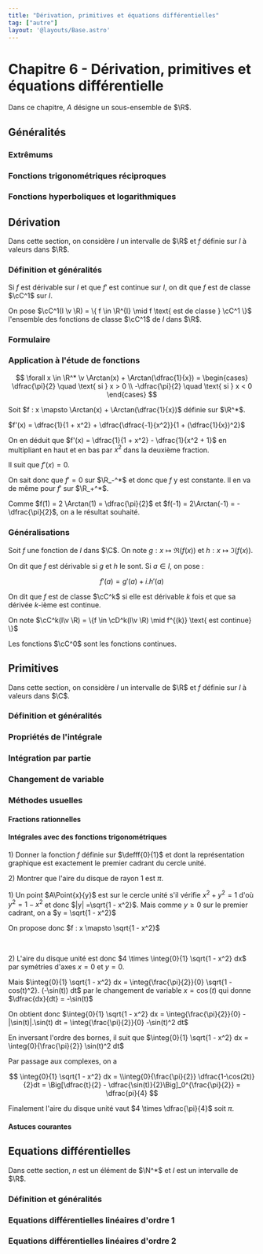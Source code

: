 ```yaml
---
title: "Dérivation, primitives et équations différentielles"
tag: ["autre"]
layout: '@layouts/Base.astro'
---
```








# Chapitre 6 - Dérivation, primitives et équations différentielle

<Tableofcontents/>

Dans ce chapitre, $A$ désigne un sous-ensemble de $\R$.

## Généralités

### Extrêmums
<Extremums />

### Fonctions trigonométriques réciproques
<FonctionsTrigoReciproques  />


### Fonctions hyperboliques et logarithmiques

<FonctionsHyperboliques />


## Dérivation

Dans cette section, on considère $I$ un intervalle de $\R$ et $f$ définie sur $I$ à valeurs dans $\R$.

### Définition et généralités
<Derivation />

<Item type='definition' titre="classe d'une fonction">

Si $f$ est dérivable sur $I$ et que $f'$ est continue sur $I$, on dit que $f$ est de classe $\cC^1$ sur $I$. 

On pose $\cC^1(I \v \R) = \{ f \in \R^{I} \mid f \text{ est de classe } \cC^1 \}$ l'ensemble des fonctions de classe $\cC^1$ de $I$ dans $\R$.

</Item>


### Formulaire 
<Formulaire />


### Application à l'étude de fonctions
<EtudeFonctions />



<Item type='proposition' titre='formule avec Arctan'>

$$
\forall x \in \R^* \v \Arctan(x) + \Arctan(\dfrac{1}{x}) = 
\begin{cases}
    \dfrac{\pi}{2} \quad \text{ si } x > 0
    \\
    -\dfrac{\pi}{2} \quad \text{ si } x < 0
\end{cases}
$$
</Item>

<Hideable type='démonstration' titre=''>

Soit $f : x \mapsto \Arctan(x) + \Arctan(\dfrac{1}{x})$ définie sur $\R^*$.

$f'(x) = \dfrac{1}{1 + x^2} + \dfrac{\dfrac{-1}{x^2}}{1 + (\dfrac{1}{x})^2}$

On en déduit que $f'(x) = \dfrac{1}{1 + x^2} - \dfrac{1}{x^2 + 1}$ en multipliant en haut et en bas par $x^2$ dans la deuxième fraction.

Il suit que $f'(x) = 0$.

On sait donc que $f' = 0$ sur $\R_-^*$ et donc que $f$ y est constante. Il en va de même pour $f'$ sur $\R_+^*$.


Comme $f(1) = 2 \Arctan(1) = \dfrac{\pi}{2}$ et $f(-1) = 2\Arctan(-1) = - \dfrac{\pi}{2}$, on a le résultat souhaité.
</Hideable>


### Généralisations

<Item type='definition' titre="dérivée d'une fonction complexe">

Soit $f$ une fonction de $I$ dans $\C$. On note $g : x \mapsto \Re(f(x))$ et $h : x \mapsto \Im(f(x))$. 

On dit que $f$ est dérivable si $g$ et $h$ le sont. Si $a \in I$, on pose :

$$
f'(a) = g'(a) + i.h'(a)
$$
</Item>

<DeriveesSuccessives />

<Item type='definition' titre='classes k-ièmes'>

On dit que $f$ est de classe $\cC^k$ si elle est dérivable $k$ fois et que sa dérivée $k$-ième est continue.

On note $\cC^k(I\v \R) = \{f \in \cD^k(I\v \R) \mid f^{(k)} \text{ est continue} \}$
</Item>

<Remarque titre=''>

Les fonctions $\cC^0$ sont les fonctions continues.
</Remarque>




## Primitives

Dans cette section, on considère $I$ un intervalle de $\R$ et $f$ définie sur $I$ à valeurs dans $\C$.

### Définition et généralités
<Primitive />


### Propriétés de l'intégrale
<ProprietesIntegrale />

### Intégration par partie
<IPP />

### Changement de variable
<ChangementVariable />

### Méthodes usuelles

#### Fractions rationnelles
<FractionRationnelle />

#### Intégrales avec des fonctions trigonométriques
<IntegraleTrigo />

<Exercice titre='en lien avec la géométrie'>


1\) Donner la fonction $f$ définie sur $\defff{0}{1}$ et dont la représentation graphique est exactement le premier cadrant du cercle unité.

2\) Montrer que l'aire du disque de rayon $1$ est $\pi$.
</Exercice>

<Hideable type='solution' titre=''>

1\)  Un point $A\Point{x}{y}$ est sur le cercle unité s'il vérifie $x^2 + y^2 = 1$ d'où $y^2 = 1 - x^2$ et donc $|y| =\sqrt{1 - x^2}$. Mais comme $y \geqslant 0$ sur le premier cadrant, on a $y = \sqrt{1 - x^2}$

On propose donc $f : x \mapsto \sqrt{1 - x^2}$

<br/>

2\) L'aire du disque unité est donc $4 \times \integ{0}{1} \sqrt{1 - x^2} dx$ par symétries d'axes $x = 0$ et $y = 0$.

Mais $\integ{0}{1} \sqrt{1 - x^2} dx = \integ{\frac{\pi}{2}}{0} \sqrt{1 - cos(t)^2}. (-\sin(t)) dt$ par le changement de variable $x = \cos(t)$ qui donne $\dfrac{dx}{dt} = -\sin(t)$

On obtient donc $\integ{0}{1} \sqrt{1 - x^2} dx = \integ{\frac{\pi}{2}}{0} -|\sin(t)|.\sin(t) dt = \integ{\frac{\pi}{2}}{0} -\sin(t)^2 dt$

En inversant l'ordre des bornes, il suit que $\integ{0}{1} \sqrt{1 - x^2} dx = \integ{0}{\frac{\pi}{2}} \sin(t)^2 dt$

Par passage aux complexes, on a 

$$
\integ{0}{1} \sqrt{1 - x^2} dx = \\integ{0}{\frac{\pi}{2}} \dfrac{1-\cos(2t)}{2}dt = \Big[\dfrac{t}{2} - \dfrac{\sin(t)}{2}\Big]_0^{\frac{\pi}{2}} = \dfrac{pi}{4}  
$$

Finalement l'aire du disque unité vaut $4 \times \dfrac{\pi}{4}$ soit $\pi$.

</Hideable>

#### Astuces courantes
<Astuces />

## Equations différentielles

Dans cette section, $n$ est un élément de $\N^*$ et $I$ est un intervalle de $\R$.

### Définition et généralités
<EquaDiffs />

### Equations différentielles linéaires d'ordre 1
<Ordre1 />

### Equations différentielles linéaires d'ordre 2
<Ordre2 />

<Footer />